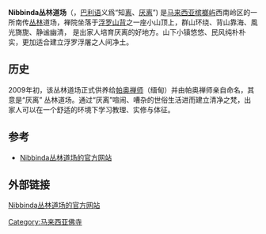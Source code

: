 {{Infobox Buddhist temple
| name               = Nibbinda丛林道场 <br> Nibbinda Forest Monastery
| img                = |thumb|260px
| img_capt           = Nibbinda丛林道场
| address            = {{Flag|Penang}}[[浮罗山背|浮罗山背]]西南岭区
| country            = {{MAS}}
| coordinates        = {{Coord|5.356956|N|100.247562|E|}}
| iso_region         = MY-07
| coordinates_display= title
| website            = [https://archive.is/20130415114626/http://nibbinda.org/ http://nibbinda.org]
}}
{{巴利佛教}}
'''Nibbinda丛林道场'''（{{lang-en|Nibbinda Forest Monastery}}，[[巴利语|巴利语]]{{IAST|Nibbinda}}义爲“知[[出离|离]]、[[厌离|厌离]]”) 是[[马来西亚|马来西亚]][[槟榔屿|槟榔屿]]西南岭区的一所南传[[僧伽蓝摩|丛林]]道场，禅院坐落于[[浮罗山背|浮罗山背]]之一座小山顶上，群山环绕、背山靠海、風光旖旎、静谧幽清， 是出家人培育厌离的好地方。山下小镇悠悠、民风纯朴朴实，更加适合建立浮罗浮屠之人间净土。

== 历史 ==
2009年初，该丛林道场正式供养给[[帕奥禅师|帕奥禅师]]（缅甸）并由帕奥禅师亲自命名，其意是“厌离” 丛林道场。通过“厌离”喧闹、嘈杂的世俗生活进而建立清净之梵，出家人可以在一个舒适的环境下学习教理、实修与体征。

== 参考 ==
*[https://web.archive.org/web/20110930214048/http://nibbinda.org/?lang=zh Nibbinda丛林道场的官方网站]

== 外部链接 ==
[https://web.archive.org/web/20110930214048/http://nibbinda.org/?lang=zh Nibbinda丛林道场的官方网站]

{{Portal bar|马来西亚|佛教|宗教}}
{{马来西亚佛寺和庙宇}}

[[Category:马来西亚佛寺|Category:马来西亚佛寺]]
